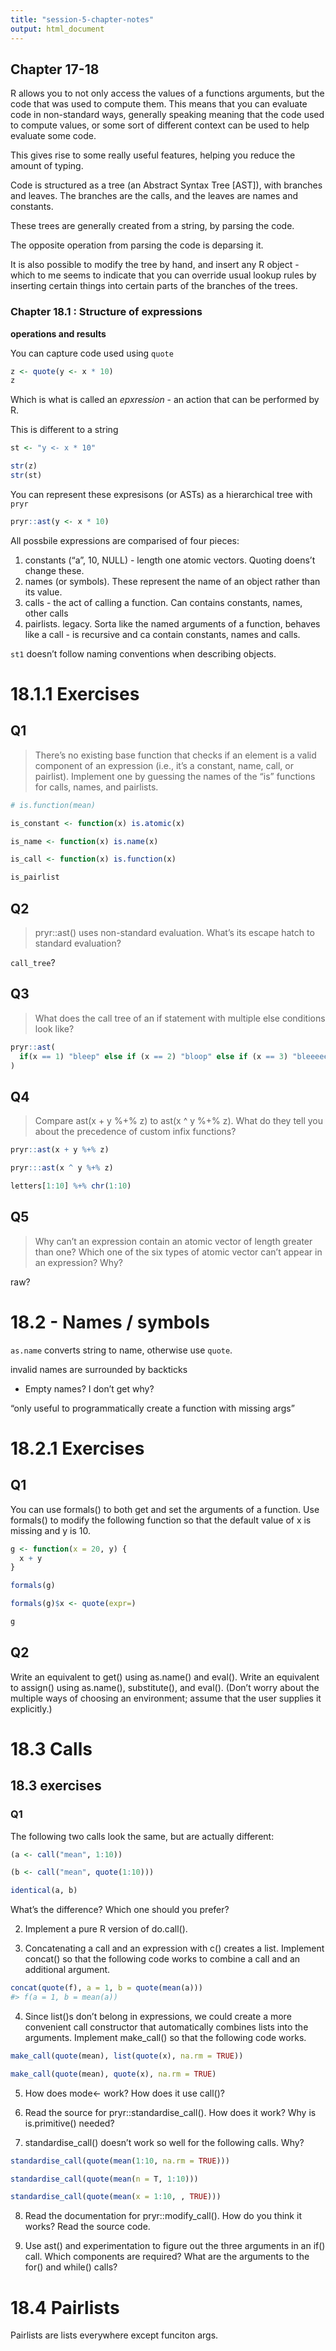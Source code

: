 ```yaml
---
title: "session-5-chapter-notes"
output: html_document
---
```


## Chapter 17-18

R allows you to not only access the values of a functions arguments, but the code that was used to compute them. This means that you can evaluate code in non-standard ways, generally speaking meaning that the code used to compute values, or some sort of different context can be used to help evaluate some code.

This gives rise to some really useful features, helping you reduce the amount of typing.

Code is structured as a tree (an Abstract Syntax Tree [AST]), with branches and leaves. The branches are the calls, and the leaves are names and constants.

These trees are generally created from a string, by parsing the code.

The opposite operation from parsing the code is deparsing it.

It is also possible to modify the tree by hand, and insert any R object - which to me seems to indicate that you can override usual lookup rules by inserting certain things into certain parts of the branches of the trees.


### Chapter 18.1 : Structure of expressions

**operations and results**

You can capture code used using `quote`

```r
z <- quote(y <- x * 10)
z
```

Which is what is called an *epxression* - an action that can be performed by R.

This is different to a string
```r
st <- "y <- x * 10"
```

```r
str(z)
str(st)
```

You can represent these expresisons (or ASTs) as a hierarchical tree with `pryr`

```r
pryr::ast(y <- x * 10)
```

All possbile expressions are comparised of four pieces:

1. constants ("a", 10, NULL) - length one atomic vectors. Quoting doens't change these.
2. names (or symbols). These represent the name of an object rather than its value.
3. calls - the act of calling a function. Can contains constants, names, other calls
4. pairlists. legacy. Sorta like the named arguments of a function, behaves like a call - is recursive and ca contain constants, names and calls.

`st1` doesn't follow naming conventions when describing objects.

# 18.1.1 Exercises

## Q1

> There’s no existing base function that checks if an element is a valid component of an expression (i.e., it’s a constant, name, call, or pairlist). Implement one by guessing the names of the “is” functions for calls, names, and pairlists.

```r
# is.function(mean)

is_constant <- function(x) is.atomic(x)

is_name <- function(x) is.name(x)

is_call <- function(x) is.function(x)

is_pairlist

```


## Q2 

> pryr::ast() uses non-standard evaluation. What’s its escape hatch to standard evaluation?

`call_tree`?

## Q3

> What does the call tree of an if statement with multiple else conditions look like?

```r
pryr::ast(
  if(x == 1) "bleep" else if (x == 2) "bloop" else if (x == 3) "bleeeeeeeep"
)
```


## Q4

> Compare ast(x + y %+% z) to ast(x ^ y %+% z). What do they tell you about the precedence of custom infix functions?

```r
pryr::ast(x + y %+% z)

pryr:::ast(x ^ y %+% z)
```

```r
letters[1:10] %+% chr(1:10)
```


## Q5

> Why can’t an expression contain an atomic vector of length greater than one? Which one of the six types of atomic vector can’t appear in an expression? Why?

raw?

# 18.2 - Names / symbols

`as.name` converts string to name, otherwise use `quote`.

invalid names are surrounded by backticks

- Empty names? I don't get why?

"only useful to programmatically create a function with missing args"

# 18.2.1 Exercises

## Q1 

You can use formals() to both get and set the arguments of a function. Use formals() to modify the following function so that the default value of x is missing and y is 10.

```r
g <- function(x = 20, y) {
  x + y
}

formals(g)

formals(g)$x <- quote(expr=)

g

```

## Q2

Write an equivalent to get() using as.name() and eval(). Write an equivalent to assign() using as.name(), substitute(), and eval(). (Don’t worry about the multiple ways of choosing an environment; assume that the user supplies it explicitly.)

# 18.3 Calls

## 18.3 exercises

### Q1

The following two calls look the same, but are actually different:

```r

(a <- call("mean", 1:10))

(b <- call("mean", quote(1:10)))

identical(a, b)

```

What’s the difference? Which one should you prefer?

2. Implement a pure R version of do.call().

3. Concatenating a call and an expression with c() creates a list. Implement concat() so that the following code works to combine a call and an additional argument.

```r

concat(quote(f), a = 1, b = quote(mean(a)))
#> f(a = 1, b = mean(a))
```


4. Since list()s don’t belong in expressions, we could create a more convenient call constructor that automatically combines lists into the arguments. Implement make_call() so that the following code works.

```r

make_call(quote(mean), list(quote(x), na.rm = TRUE))

make_call(quote(mean), quote(x), na.rm = TRUE)

```

5. How does mode<- work? How does it use call()?

6. Read the source for pryr::standardise_call(). How does it work? Why is is.primitive() needed?

7. standardise_call() doesn’t work so well for the following calls. Why?

```r

standardise_call(quote(mean(1:10, na.rm = TRUE)))

standardise_call(quote(mean(n = T, 1:10)))

standardise_call(quote(mean(x = 1:10, , TRUE)))
```

8. Read the documentation for pryr::modify_call(). How do you think it works? Read the source code.

9. Use ast() and experimentation to figure out the three arguments in an if() call. Which components are required? What are the arguments to the for() and while() calls?

# 18.4 Pairlists

Pairlists are lists everywhere except funciton args.


